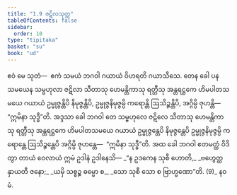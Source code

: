 ```yaml
---
title: "1.9 ဇဋိလသုတ္တ"
tableOfContents: false
sidebar:
  order: 10
type: "tipitaka"
basket: "su"
book: "ud"
---
```



<DynamicBreadcrumb />

<Division number="9" book="ud">

<Paragraph number="46" book="ud">
ဧဝံ မေ သုတံ—  ဧကံ သမယံ ဘဂဝါ ဂယာယံ ဝိဟရတိ ဂယာသီသေ. တေန ခေါ ပန သမယေန သမ္ဗဟုလာ ဇဋိလာ သီတာသု ဟေမန္တိကာသု ရတ္တီသု အန္တရဋ္ဌကေ ဟိမပါတသမယေ ဂယာယံ ဥမ္မုဇ္ဇန္တိပိ နိမုဇ္ဇန္တိပိ, ဥမ္မုဇ္ဇနိမုဇ္ဇမ္ပိ ကရောန္တိ ဩသိဉ္စန္တိပိ, အဂ္ဂိမ္ပိ ဇုဟန္တိ—  “ဣမိနာ သုဒ္ဓီ”တိ.
</Paragraph>

<Paragraph number="47" book="ud">
အဒ္ဒသာ ခေါ ဘဂဝါ တေ သမ္ဗဟုလေ ဇဋိလေ သီတာသု ဟေမန္တိကာသု ရတ္တီသု အန္တရဋ္ဌကေ ဟိမပါတသမယေ ဂယာယံ ဥမ္မုဇ္ဇန္တေပိ နိမုဇ္ဇန္တေပိ ဥမ္မုဇ္ဇနိမုဇ္ဇမ္ပိ ကရောန္တေ ဩသိဉ္စန္တေပိ အဂ္ဂိမ္ပိ ဇုဟန္တေ—  “ဣမိနာ သုဒ္ဓီ”တိ.
</Paragraph>

<Paragraph number="48" book="ud">
အထ ခေါ ဘဂဝါ ဧတမတ္ထံ ဝိဒိတွာ တာယံ ဝေလာယံ ဣမံ ဥဒါနံ ဥဒါနေသိ—
</Paragraph>

<Paragraph number="49" type="verses" book="ud">
_“န ဥဒကေန သုစီ ဟောတိ,_  
_ဗဟွေတ္ထ နှာယတီ ဇနော;_  
_ယမှိ သစ္စဉ္စ ဓမ္မော စ,_  
_သော သုစီ သော စ ဗြာဟ္မဏော”တိ. (9)_  


</Paragraph>
</Division>

<Paragraph number="50" type="center" book="ud">
နဝမံ.
</Paragraph>